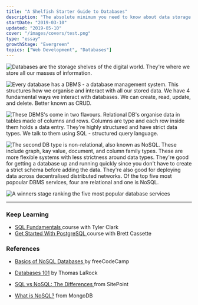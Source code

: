 ```yaml
---
title: "A Shelfish Starter Guide to Databases"
description: "The absolute minimum you need to know about data storage."
startDate: "2019-03-10"
updated: "2019-05-10"
cover: "/images/covers/test.png"
type: "essay"
growthStage: "Evergreen"
topics: ["Web Development", "Databases"]
---
```


<FullWidthImage
    width="1240px"
    src="https://res.cloudinary.com/dg3gyk0gu/image/upload/c_scale,f_auto,q_auto:best,w_1200/v1594114496/maggieappleton.com/databases-101/DB_1.jpg"
    alt="Databases 101 - How to build yourself a digital shelf"
/>

<img
    src="https://res.cloudinary.com/dg3gyk0gu/image/upload/c_scale,f_auto,q_auto:best,w_1200/v1594114495/maggieappleton.com/databases-101/DB_2.jpg"
    alt="Databases are the storage shelves of the digital world. They're where we store all our masses of information."
/>

<img
    src="https://res.cloudinary.com/dg3gyk0gu/image/upload/c_scale,f_auto,q_auto:best,w_1200/v1594114496/maggieappleton.com/databases-101/DB_3.jpg"
    alt="Every database has a DBMS - a database management system. This structures how we organise and interact with all our stored data. We have 4 fundamental ways we interact with databases. We can create, read, update, and delete. Better known as CRUD."
/>

<img
    src="https://res.cloudinary.com/dg3gyk0gu/image/upload/c_scale,f_auto,q_auto:best,w_1200/v1594114497/maggieappleton.com/databases-101/DB_4.jpg"
    alt="These DBMS's come in two flavours. Relational DB's organise data in tables made of columns and rows. Columns are type and each row inside them holds a data entry. They're highly structured and have strict data types. We talk to them using SQL - structured query language."
/>

<img
    src="https://res.cloudinary.com/dg3gyk0gu/image/upload/c_scale,f_auto,q_auto:best,w_1200/v1594114497/maggieappleton.com/databases-101/DB_5.jpg"
    alt="The second DB type is non-relational, also known as NoSQL. These include graph, kay value, document, and column family types. These are more flexible systems with less strictness around data types. They're good for getting a database up and running quickly since you don't have to create a strict schema before adding the data. They're also good for deploying data across decentralised distributed networks. Of the top five most popoular DBMS services, four are relational and one is NoSQL."
/>

<img
    src="https://res.cloudinary.com/dg3gyk0gu/image/upload/c_scale,f_auto,q_auto:best,w_1200/v1594114669/maggieappleton.com/databases-101/DB_6.jpg"
    alt="A winners stage ranking the five most popular database services"
/>

---

<div>

### Keep Learning

-   <a href="https://egghead.io/courses/sql-fundamentals?rc=272bjb">
        SQL Fundamentals
    </a> course with Tyler Clark

-   <a href="https://egghead.io/courses/get-started-with-postgresql?rc=272bjb">
        Get Started With PostgreSQL
    </a> course with Brett Cassette

</div>

<div>

### References

-   <a href="https://medium.freecodecamp.org/nosql-databases-5f6639ed9574">
        Basics of NoSQL Databases
    </a> by freeCodeCamp

-   <a href="https://thomaslarock.com/2018/07/databases-101/">Databases 101</a> by
    Thomas LaRock

-   <a href="https://www.sitepoint.com/sql-vs-nosql-differences/">
        SQL vs NoSQL: The Differences
    </a> from SitePoint

-   <a href="https://www.mongodb.com/nosql-explained">What is NoSQL?</a> from MongoDB

</div>
